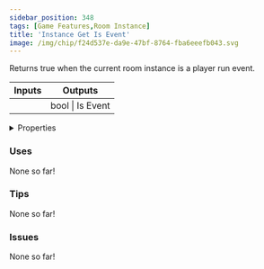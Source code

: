 ```yaml
---
sidebar_position: 348
tags: [Game Features,Room Instance]
title: 'Instance Get Is Event'
image: /img/chip/f24d537e-da9e-47bf-8764-fba6eeefb043.svg
---
```


Returns true when the current room instance is a player run event.



<IChip uuid="f24d537e-da9e-47bf-8764-fba6eeefb043"/>

<table><thead><tr><th>Inputs</th><th>Outputs</th></tr></thead><tbody><tr><td /><td>bool | Is Event</td></tr></tbody></table>

<details>
  <summary>Properties</summary>
  <div>
    <div>
    <table>
      <tbody>
        <tr>
          <td>Is beta required?</td>
          <td>No</td>
        </tr>
        <tr>
          <td>Is chip a trolling risk?</td>
          <td>No</td>
        </tr>
        <tr>
          <td>Is chip a role assignment risk?</td>
          <td>No</td>
        </tr>
        <tr>
          <td>Chip UUID</td>
          <td>f24d537e-da9e-47bf-8764-fba6eeefb043</td>
        </tr>
        <tr>
          <td>Room availability</td>
          <td>Available everywhere</td>
        </tr>
      </tbody>
    </table>
    </div>
  </div>
</details>

### Uses

None so far!

### Tips

None so far!

### Issues

None so far!